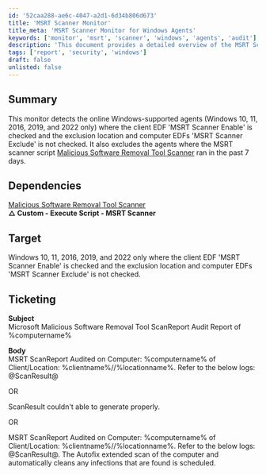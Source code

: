 ```yaml
---
id: '52caa288-ae6c-4047-a2d1-6d34b806d673'
title: 'MSRT Scanner Monitor'
title_meta: 'MSRT Scanner Monitor for Windows Agents'
keywords: ['monitor', 'msrt', 'scanner', 'windows', 'agents', 'audit']
description: 'This document provides a detailed overview of the MSRT Scanner Monitor, which detects online Windows-supported agents and ensures compliance with the client EDF settings for the Malicious Software Removal Tool. It outlines the dependencies, target systems, and ticketing information for effective reporting and monitoring.'
tags: ['report', 'security', 'windows']
draft: false
unlisted: false
---
```

## Summary

This monitor detects the online Windows-supported agents (Windows 10, 11, 2016, 2019, and 2022 only) where the client EDF 'MSRT Scanner Enable' is checked and the exclusion location and computer EDFs 'MSRT Scanner Exclude' is not checked. It also excludes the agents where the MSRT scanner script [Malicious Software Removal Tool Scanner](https://proval.itglue.com/DOC-5078775-16445571) ran in the past 7 days.

## Dependencies

[Malicious Software Removal Tool Scanner](https://proval.itglue.com/DOC-5078775-16445571)  
**△ Custom - Execute Script - MSRT Scanner**

## Target

Windows 10, 11, 2016, 2019, and 2022 only where the client EDF 'MSRT Scanner Enable' is checked and the exclusion location and computer EDFs 'MSRT Scanner Exclude' is not checked.

## Ticketing

**Subject**  
Microsoft Malicious Software Removal Tool ScanReport Audit Report of %computername%

**Body**  
MSRT ScanReport Audited on Computer: %computername% of Client/Location: %clientname%//%locationname%. Refer to the below logs:  
@ScanResult@

OR

ScanResult couldn't able to generate properly.  

OR  

MSRT ScanReport Audited on Computer: %computername% of Client/Location: %clientname%//%locationname%. Refer to the below logs:  
@ScanResult@. The Autofix extended scan of the computer and automatically cleans any infections that are found is scheduled.











